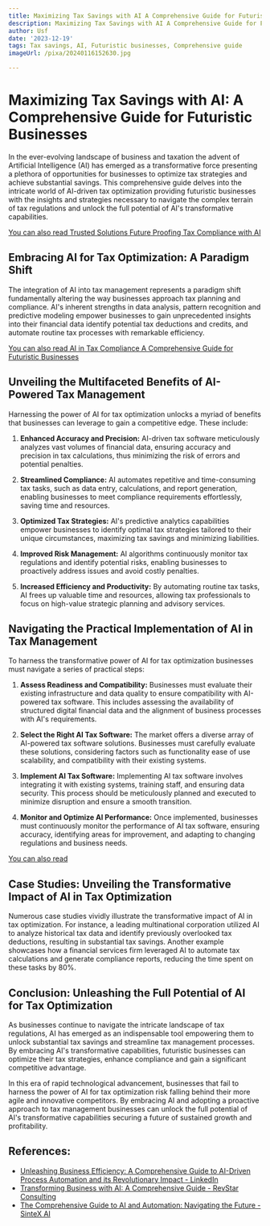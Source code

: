 ```yaml
---
title: Maximizing Tax Savings with AI A Comprehensive Guide for Futuristic Businesses
description: Maximizing Tax Savings with AI A Comprehensive Guide for Futuristic Businesses
author: Usf
date: '2023-12-19'
tags: Tax savings, AI, Futuristic businesses, Comprehensive guide
imageUrl: /pixa/20240116152630.jpg

---
```

# Maximizing Tax Savings with AI: A Comprehensive Guide for Futuristic  Businesses

In the ever-evolving landscape of business and taxation the advent of Artificial Intelligence (AI) has emerged as  a transformative force presenting  a plethora of opportunities for businesses to optimize tax strategies and achieve substantial savings. This comprehensive guide delves into the intricate world of  AI-driven tax optimization providing futuristic businesses with the insights and strategies necessary to navigate the complex  terrain of tax regulations and unlock the full potential of AI's transformative capabilities.

[You  can also read Trusted Solutions  Future Proofing Tax  Compliance with AI](Trusted%20Solutions%20Future%20Proofing%20Tax%20Compliance%20with%20AI)


## Embracing AI for Tax Optimization: A Paradigm Shift

The integration of  AI into tax management represents a paradigm shift fundamentally altering the way businesses  approach tax planning and compliance. AI's inherent strengths in data analysis, pattern recognition and predictive modeling empower  businesses to gain  unprecedented insights into their financial data identify potential tax deductions and credits, and automate routine tax processes with remarkable  efficiency.

[You  can also read AI in Tax Compliance A Comprehensive Guide for Futuristic Businesses](AI%20in%20Tax%20Compliance%20A%20Comprehensive%20Guide%20for%20Futuristic%20Businesses)


## Unveiling  the Multifaceted Benefits of AI-Powered Tax Management

Harnessing the power of  AI for tax optimization unlocks a  myriad of benefits that businesses can leverage to gain a competitive edge. These include:

1. **Enhanced Accuracy and Precision:** AI-driven tax software meticulously analyzes vast volumes of financial  data, ensuring accuracy and precision in tax calculations, thus minimizing the risk of errors and  potential penalties.

2. **Streamlined Compliance:** AI automates repetitive  and time-consuming tax tasks, such as data entry,  calculations, and report  generation, enabling businesses to meet compliance requirements effortlessly, saving time and  resources.

3.  **Optimized Tax Strategies:** AI's predictive  analytics capabilities  empower businesses to identify optimal tax strategies tailored to their  unique circumstances, maximizing tax savings and  minimizing liabilities.

4. **Improved Risk Management:**  AI algorithms continuously monitor  tax regulations and identify potential risks, enabling businesses to proactively address issues and avoid costly penalties.

5. **Increased Efficiency and Productivity:** By automating routine tax tasks, AI frees up valuable time and resources, allowing tax professionals to focus on high-value  strategic planning and advisory  services.

## Navigating  the Practical Implementation of AI in Tax Management

To harness the transformative power  of AI for tax optimization businesses must navigate a series of practical steps:

1. **Assess Readiness and Compatibility:** Businesses must evaluate  their existing infrastructure and data quality to  ensure compatibility with  AI-powered tax software. This includes assessing the availability  of structured digital financial data  and the  alignment of business processes with  AI's requirements.

2. **Select the Right AI Tax Software:** The market offers  a diverse array of AI-powered  tax software solutions. Businesses must carefully evaluate these solutions, considering factors such as functionality ease of use scalability,  and  compatibility with  their existing  systems.

3. **Implement AI Tax Software:** Implementing AI  tax software  involves integrating it with existing systems, training  staff, and ensuring data security.  This process should be meticulously planned and executed to minimize disruption and ensure a smooth transition.

4. **Monitor and Optimize  AI Performance:** Once implemented, businesses must continuously monitor  the performance of AI tax software, ensuring  accuracy, identifying  areas for improvement, and adapting to changing regulations  and  business needs.

[You can also read ]()


## Case Studies: Unveiling  the Transformative Impact of AI  in Tax Optimization

Numerous case studies vividly illustrate the  transformative impact of  AI in tax  optimization. For instance, a leading multinational corporation utilized AI to analyze  historical tax data and identify previously overlooked tax deductions, resulting in substantial tax savings. Another example showcases  how a  financial services firm leveraged AI to automate tax calculations and generate compliance reports, reducing the time spent on these tasks by 80%.

## Conclusion: Unleashing the Full Potential of AI for Tax Optimization

As businesses continue to navigate the intricate landscape of tax regulations, AI has emerged as an indispensable tool empowering them to unlock substantial tax  savings and streamline  tax management processes. By embracing AI's transformative capabilities, futuristic businesses can optimize their tax strategies, enhance compliance and gain a significant competitive advantage.

In this  era of rapid technological advancement, businesses that fail to harness the power of AI for tax optimization risk falling behind their more agile and innovative competitors. By embracing AI and adopting a  proactive approach to tax management businesses can unlock the full potential of AI's transformative capabilities securing a future of sustained growth and profitability.

## References:
- [Unleashing Business Efficiency: A Comprehensive Guide to AI-Driven Process Automation and its Revolutionary Impact - LinkedIn](https://www.linkedin.com/pulse/unleashing-business-efficiency-comprehensive?trk=article-ssr-frontend-pulse_more-articles_related-content-card)
- [Transforming Business with AI: A Comprehensive Guide - RevStar Consulting](https://revstarconsulting.com/blog/transforming-business-with-ai-a-comprehensive-guide)
- [The Comprehensive Guide to AI and Automation: Navigating the Future - SinteX AI](https://sintex-ai.com/blog/the-comprehensive-guide-to-ai-and-automation-navigating-the-future)
